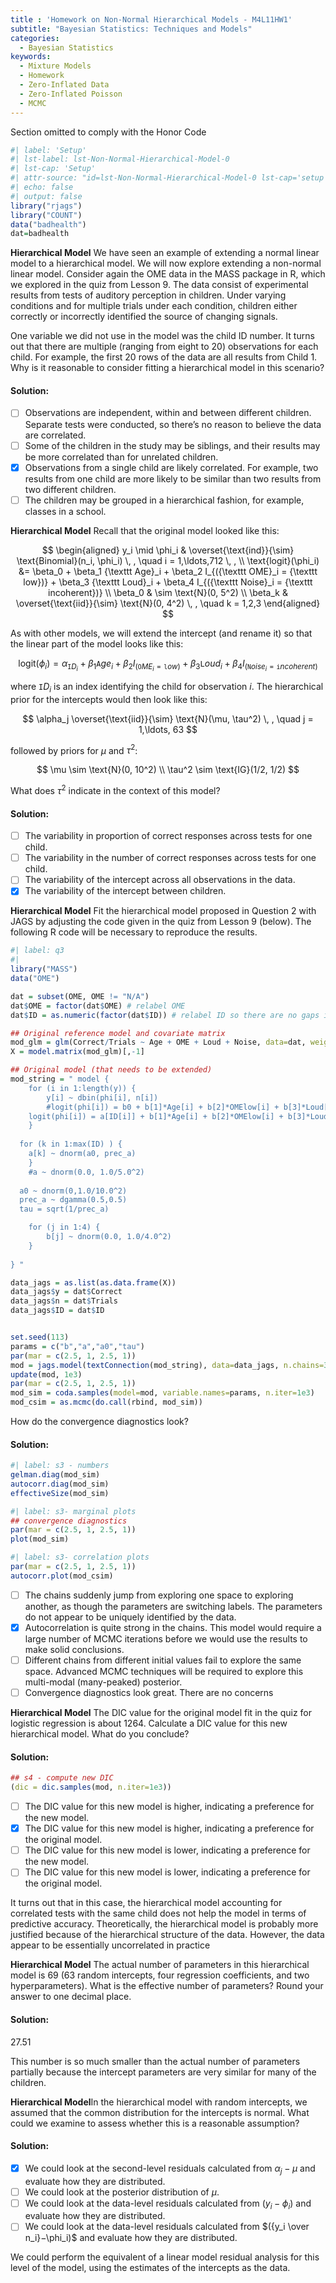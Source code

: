 ```yaml
---
title : 'Homework on Non-Normal Hierarchical Models - M4L11HW1'
subtitle: "Bayesian Statistics: Techniques and Models"
categories:
  - Bayesian Statistics
keywords:
  - Mixture Models
  - Homework
  - Zero-Inflated Data
  - Zero-Inflated Poisson
  - MCMC
---
```


::::: {.content-visible unless-profile="HC"}

::: {.callout-caution}
Section omitted to comply with the Honor Code
:::

:::::

::::: {.content-hidden unless-profile="HC"} 



\index{dataset, bad health}


```r
#| label: 'Setup'
#| lst-label: lst-Non-Normal-Hierarchical-Model-0
#| lst-cap: 'Setup'
#| attr-source: "id=lst-Non-Normal-Hierarchical-Model-0 lst-cap='setup'"
#| echo: false
#| output: false
library("rjags")
library("COUNT")
data("badhealth")
dat=badhealth
```

::: {#exr-Non-Normal-Hierarchical-Model-1}
[**Hierarchical Model**]{.column-margin} We have seen an example of extending a normal linear model to a hierarchical model. We will now explore extending a non-normal linear model. Consider again the OME data in the MASS package in R, which we explored in the quiz from Lesson 9. The data consist of experimental results from tests of auditory perception in children. Under varying conditions and for multiple trials under each condition, children either correctly or incorrectly identified the source of changing signals.

One variable we did not use in the model was the child ID number. It turns out that there are multiple (ranging from eight to 20) observations for each child. For example, the first 20 rows of the data are all results from Child 1. Why is it reasonable to consider fitting a hierarchical model in this scenario?
:::

::: {.solution .callout-tip collapse="true"}
#### Solution:

-   [ ] Observations are independent, within and between different children. Separate tests were conducted, so there's no reason to believe the data are correlated.
-   [ ] Some of the children in the study may be siblings, and their results may be more correlated than for unrelated children.
-   [x] Observations from a single child are likely correlated. For example, two results from one child are more likely to be similar than two results from two different children.
-   [ ] The children may be grouped in a hierarchical fashion, for example, classes in a school.
:::

::: {#exr-Non-Normal-Hierarchical-Model-2}
[**Hierarchical Model**]{.column-margin} Recall that the original model looked like this:

$$
\begin{aligned}
y_i \mid \phi_i  & \overset{\text{ind}}{\sim} \text{Binomial}(n_i, \phi_i) \, , \quad i = 1,\ldots,712 \, , 
\\ \text{logit}(\phi_i) &= \beta_0 + \beta_1 {\texttt Age}_i + \beta_2 I_{({\texttt OME}_i = {\texttt low})} + \beta_3 {\texttt Loud}_i + \beta_4 I_{({\texttt Noise}_i = {\texttt incoherent})} 
\\ \beta_0   & \sim \text{N}(0, 5^2) 
\\  \beta_k  & \overset{\text{iid}}{\sim} \text{N}(0, 4^2) \, , \quad k = 1,2,3
\end{aligned}
$$

As with other models, we will extend the intercept (and rename it) so that the linear part of the model looks like this:

$$
\text{logit}(\phi_i) = \alpha_{{\texttt ID}_i} + \beta_1 {\texttt Age}_i + \beta_2 I_{({\texttt OME}_i = {\texttt low})} + \beta_3 {\texttt Loud}_i + \beta_4 I_{({\texttt Noise}_i = {\texttt incoherent})}
$$

where ${\texttt ID}_i$ is an index identifying the child for observation $i.$ The hierarchical prior for the intercepts would then look like this:

$$
\alpha_j \overset{\text{iid}}{\sim} \text{N}(\mu, \tau^2) \, , \quad j = 1,\ldots, 63
$$ 

followed by priors for $\mu$ and $\tau^2$:

$$
\mu \sim \text{N}(0, 10^2) \\ \tau^2 \sim \text{IG}(1/2, 1/2)
$$

What does $\tau^2$ indicate in the context of this model?
:::

::: {.solution .callout-tip collapse="true"}
#### Solution:

-   [ ] The variability in proportion of correct responses across tests for one child.
-   [ ] The variability in the number of correct responses across tests for one child.
-   [ ] The variability of the intercept across all observations in the data.
-   [x] The variability of the intercept between children.
:::

::: {#exr-Non-Normal-Hierarchical-Model-3}

[**Hierarchical Model**]{.column-margin} Fit the hierarchical model proposed in Question 2 with JAGS by adjusting the code given in the quiz from Lesson 9 (below). The following R code will be necessary to reproduce the results.
\index{dataset, OME}


```r
#| label: q3
#| 
library("MASS")
data("OME")

dat = subset(OME, OME != "N/A")
dat$OME = factor(dat$OME) # relabel OME
dat$ID = as.numeric(factor(dat$ID)) # relabel ID so there are no gaps in numbers (they now go from 1 to 63)

## Original reference model and covariate matrix
mod_glm = glm(Correct/Trials ~ Age + OME + Loud + Noise, data=dat, weights=Trials, family="binomial")
X = model.matrix(mod_glm)[,-1]

## Original model (that needs to be extended)
mod_string = " model {
	for (i in 1:length(y)) {
		y[i] ~ dbin(phi[i], n[i])
		#logit(phi[i]) = b0 + b[1]*Age[i] + b[2]*OMElow[i] + b[3]*Loud[i] + b[4]*Noiseincoherent[i]
    logit(phi[i]) = a[ID[i]] + b[1]*Age[i] + b[2]*OMElow[i] + b[3]*Loud[i] + b[4]*Noiseincoherent[i]
	}
	
  for (k in 1:max(ID) ) {
    a[k] ~ dnorm(a0, prec_a)
	}
	#a ~ dnorm(0.0, 1.0/5.0^2)
  
  a0 ~ dnorm(0,1.0/10.0^2)
  prec_a ~ dgamma(0.5,0.5)
  tau = sqrt(1/prec_a)

	for (j in 1:4) {
		b[j] ~ dnorm(0.0, 1.0/4.0^2)
	}
	
} "

data_jags = as.list(as.data.frame(X))
data_jags$y = dat$Correct
data_jags$n = dat$Trials
data_jags$ID = dat$ID


set.seed(113)
params = c("b","a","a0","tau")
par(mar = c(2.5, 1, 2.5, 1))
mod = jags.model(textConnection(mod_string), data=data_jags, n.chains=3)
update(mod, 1e3)
par(mar = c(2.5, 1, 2.5, 1))
mod_sim = coda.samples(model=mod, variable.names=params, n.iter=1e3)
mod_csim = as.mcmc(do.call(rbind, mod_sim))
```

How do the convergence diagnostics look?
:::

::: {.solution .callout-tip collapse="true"}
#### Solution:

```r
#| label: s3 - numbers
gelman.diag(mod_sim)
autocorr.diag(mod_sim)
effectiveSize(mod_sim)
```

```r
#| label: s3- marginal plots
## convergence diagnostics
par(mar = c(2.5, 1, 2.5, 1))
plot(mod_sim)
```

```r
#| label: s3- correlation plots
par(mar = c(2.5, 1, 2.5, 1))
autocorr.plot(mod_csim)
```

-   [ ] The chains suddenly jump from exploring one space to exploring another, as though the parameters are switching labels. The parameters do not appear to be uniquely identified by the data.
-   [x] Autocorrelation is quite strong in the chains. This model would require a large number of MCMC iterations before we would use the results to make solid conclusions.
-   [ ] Different chains from different initial values fail to explore the same space. Advanced MCMC techniques will be required to explore this multi-modal (many-peaked) posterior.
-   [ ] Convergence diagnostics look great. There are no concerns
:::

::: {#exr-Non-Normal-Hierarchical-Model-4}
[**Hierarchical Model**]{.column-margin} The DIC value for the original model fit in the quiz for logistic regression is about 1264. Calculate a DIC value for this new hierarchical model. What do you conclude?
:::

::: {.solution .callout-tip collapse="true"}
#### Solution:

```r
## s4 - compute new DIC
(dic = dic.samples(mod, n.iter=1e3))
```

-   [ ] The DIC value for this new model is higher, indicating a preference for the new model.
-   [x] The DIC value for this new model is higher, indicating a preference for the original model.
-   [ ] The DIC value for this new model is lower, indicating a preference for the new model.
-   [ ] The DIC value for this new model is lower, indicating a preference for the original model.

It turns out that in this case, the hierarchical model accounting for correlated tests with the same child does not help the model in terms of predictive accuracy. Theoretically, the hierarchical model is probably more justified because of the hierarchical structure of the data. However, the data appear to be essentially uncorrelated in practice
:::

::: {#exr-Non-Normal-Hierarchical-Model-5}
[**Hierarchical Model**]{.column-margin} The actual number of parameters in this hierarchical model is 69 (63 random intercepts, four regression coefficients, and two hyperparameters). What is the effective number of parameters? Round your answer to one decimal place.
:::

::: {.solution .callout-tip collapse="true"}
#### Solution:

27.51

This number is so much smaller than the actual number of parameters partially because the intercept parameters are very similar for many of the children.
:::

::: {#exr-Non-Normal-Hierarchical-Model-6}
[**Hierarchical Model**]{.column-margin}In the hierarchical model with random intercepts, we assumed that the common distribution for the intercepts is normal. What could we examine to assess whether this is a reasonable assumption?
:::

::: {.solution .callout-tip collapse="true"}
#### Solution:

-   [x] We could look at the second-level residuals calculated from $\alpha_j − \mu$ and evaluate how they are distributed.
-   [ ] We could look at the posterior distribution of $\mu$.
-   [ ] We could look at the data-level residuals calculated from $(y_i−\phi_i)$ and evaluate how they are distributed.
-   [ ] We could look at the data-level residuals calculated from $({y_i \over n_i}−\phi_i)$ and evaluate how they are distributed.

We could perform the equivalent of a linear model residual analysis for this level of the model, using the estimates of the intercepts as the data.
:::

:::::

